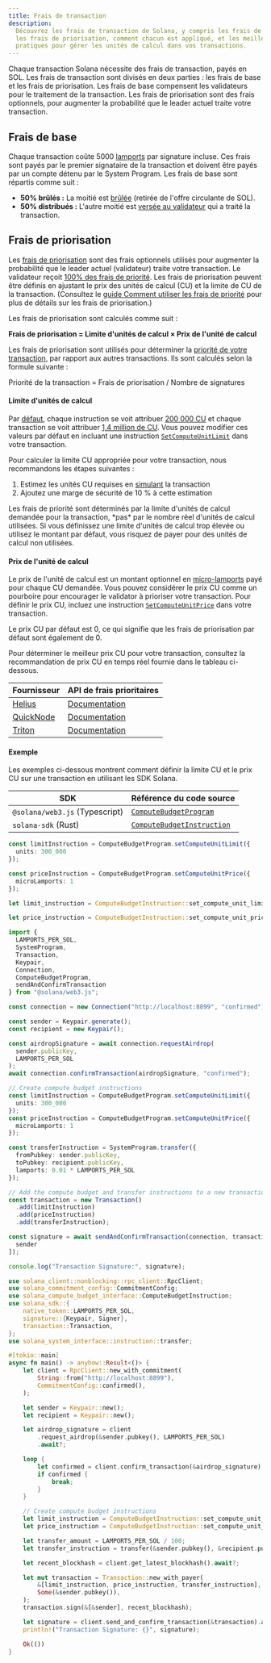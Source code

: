 ```yaml
---
title: Frais de transaction
description:
  Découvrez les frais de transaction de Solana, y compris les frais de base et
  les frais de priorisation, comment chacun est appliqué, et les meilleures
  pratiques pour gérer les unités de calcul dans vos transactions.
---
```


Chaque transaction Solana nécessite des frais de transaction, payés en SOL. Les
frais de transaction sont divisés en deux parties : les frais de base et les
frais de priorisation. Les frais de base compensent les validateurs pour le
traitement de la transaction. Les frais de priorisation sont des frais
optionnels, pour augmenter la probabilité que le leader actuel traite votre
transaction.

## Frais de base

Chaque transaction coûte 5000 [lamports](/docs/references/terminology#lamport)
par signature incluse. Ces frais sont payés par le premier signataire de la
transaction et doivent être payés par un compte détenu par le System Program.
Les frais de base sont répartis comme suit :

- **50% brûlés :** La moitié est
  [brûlée](https://github.com/anza-xyz/agave/blob/v2.1.13/sdk/fee-calculator/src/lib.rs#L70)
  (retirée de l'offre circulante de SOL).
- **50% distribués :** L'autre moitié est
  [versée au validateur](https://github.com/anza-xyz/agave/blob/e621336acad4f5d6e5b860eaa1b074b01c99253c/runtime/src/bank/fee_distribution.rs#L58-L62)
  qui a traité la transaction.

## Frais de priorisation

Les
[frais de priorisation](https://github.com/anza-xyz/agave/blob/v2.2.14/compute-budget/src/compute_budget_limits.rs#L47-L48)
sont des frais optionnels utilisés pour augmenter la probabilité que le leader
actuel (validateur) traite votre transaction. Le validateur reçoit
[100% des frais de priorité](https://github.com/solana-foundation/solana-improvement-documents/blob/main/proposals/0096-reward-collected-priority-fee-in-entirety.md).
Les frais de priorisation peuvent être définis en ajustant le prix des unités de
calcul (CU) et la limite de CU de la transaction. (Consultez le
[guide Comment utiliser les frais de priorité](/developers/guides/advanced/how-to-use-priority-fees)
pour plus de détails sur les frais de priorisation.)

Les frais de priorisation sont calculés comme suit :

**Frais de priorisation = Limite d'unités de calcul × Prix de l'unité de
calcul**

Les frais de priorisation sont utilisés pour déterminer la
[priorité de votre transaction](https://github.com/anza-xyz/agave/blob/v2.2.14/core/src/banking_stage/transaction_scheduler/receive_and_buffer.rs#L646),
par rapport aux autres transactions. Ils sont calculés selon la formule suivante
:

Priorité de la transaction = Frais de priorisation / Nombre de signatures

#### Limite d'unités de calcul

Par
[défaut](https://github.com/anza-xyz/agave/blob/v2.1.13/compute-budget/src/compute_budget.rs#L149-L197),
chaque instruction se voit attribuer
[200 000 CU](https://github.com/anza-xyz/agave/blob/v2.1.13/compute-budget/src/compute_budget_limits.rs#L10)
et chaque transaction se voit attribuer
[1,4 million de CU](https://github.com/anza-xyz/agave/blob/v2.1.13/compute-budget/src/compute_budget_limits.rs#L14).
Vous pouvez modifier ces valeurs par défaut en incluant une instruction
[`SetComputeUnitLimit`](https://github.com/anza-xyz/agave/blob/v2.1.13/sdk/src/compute_budget.rs#L42-L44)
dans votre transaction.

Pour calculer la limite CU appropriée pour votre transaction, nous recommandons
les étapes suivantes :

1. Estimez les unités CU requises en
   [simulant](/developers/guides/advanced/how-to-request-optimal-compute) la
   transaction
2. Ajoutez une marge de sécurité de 10 % à cette estimation

<Callout type="warn">
  Les frais de priorité sont déterminés par la limite d'unités de calcul
  demandée pour la transaction, *pas* par le nombre réel d'unités de calcul
  utilisées. Si vous définissez une limite d'unités de calcul trop élevée ou
  utilisez le montant par défaut, vous risquez de payer pour des unités de
  calcul non utilisées.
</Callout>

#### Prix de l'unité de calcul

Le prix de l'unité de calcul est un montant optionnel en
[micro-lamports](/docs/references/terminology#micro-lamports) payé pour chaque
CU demandée. Vous pouvez considérer le prix CU comme un pourboire pour
encourager le validator à prioriser votre transaction. Pour définir le prix CU,
incluez une instruction
[`SetComputeUnitPrice`](https://github.com/anza-xyz/agave/blob/v2.1.13/sdk/src/compute_budget.rs#L48-L50)
dans votre transaction.

<Callout>
  Le prix CU par défaut est 0, ce qui signifie que les frais de priorisation par
  défaut sont également de 0.
</Callout>

Pour déterminer le meilleur prix CU pour votre transaction, consultez la
recommandation de prix CU en temps réel fournie dans le tableau ci-dessous.

| Fournisseur                             | API de frais prioritaires                                                         |
| --------------------------------------- | --------------------------------------------------------------------------------- |
| [Helius](https://www.helius.dev/)       | [Documentation](https://docs.helius.dev/solana-apis/priority-fee-api)             |
| [QuickNode](https://www.quicknode.com/) | [Documentation](https://marketplace.quicknode.com/add-on/solana-priority-fee)     |
| [Triton](https://triton.one/)           | [Documentation](https://docs.triton.one/chains/solana/improved-priority-fees-api) |

#### Exemple

Les exemples ci-dessous montrent comment définir la limite CU et le prix CU sur
une transaction en utilisant les SDK Solana.

| SDK                            | Référence du code source                                                                                                       |
| ------------------------------ | ------------------------------------------------------------------------------------------------------------------------------ |
| `@solana/web3.js` (Typescript) | [`ComputeBudgetProgram`](https://github.com/solana-foundation/solana-web3.js/blob/v1.98.0/src/programs/compute-budget.ts#L218) |
| `solana-sdk` (Rust)            | [`ComputeBudgetInstruction`](https://github.com/anza-xyz/agave/blob/v2.1.13/sdk/src/compute_budget.rs#L17-L31)                 |

<CodeTabs storage="compute-budget">

```ts !! title="Typescript"
const limitInstruction = ComputeBudgetProgram.setComputeUnitLimit({
  units: 300_000
});

const priceInstruction = ComputeBudgetProgram.setComputeUnitPrice({
  microLamports: 1
});
```

```rust !! title="Rust"
let limit_instruction = ComputeBudgetInstruction::set_compute_unit_limit(300_000);

let price_instruction = ComputeBudgetInstruction::set_compute_unit_price(1);
```

</CodeTabs>

<CodeTabs storage="compute-budget" flags="r">

```ts !! title="Typescript"
import {
  LAMPORTS_PER_SOL,
  SystemProgram,
  Transaction,
  Keypair,
  Connection,
  ComputeBudgetProgram,
  sendAndConfirmTransaction
} from "@solana/web3.js";

const connection = new Connection("http://localhost:8899", "confirmed");

const sender = Keypair.generate();
const recipient = new Keypair();

const airdropSignature = await connection.requestAirdrop(
  sender.publicKey,
  LAMPORTS_PER_SOL
);
await connection.confirmTransaction(airdropSignature, "confirmed");

// Create compute budget instructions
const limitInstruction = ComputeBudgetProgram.setComputeUnitLimit({
  units: 300_000
});
const priceInstruction = ComputeBudgetProgram.setComputeUnitPrice({
  microLamports: 1
});

const transferInstruction = SystemProgram.transfer({
  fromPubkey: sender.publicKey,
  toPubkey: recipient.publicKey,
  lamports: 0.01 * LAMPORTS_PER_SOL
});

// Add the compute budget and transfer instructions to a new transaction
const transaction = new Transaction()
  .add(limitInstruction)
  .add(priceInstruction)
  .add(transferInstruction);

const signature = await sendAndConfirmTransaction(connection, transaction, [
  sender
]);

console.log("Transaction Signature:", signature);
```

```rust !! title="Rust"
use solana_client::nonblocking::rpc_client::RpcClient;
use solana_commitment_config::CommitmentConfig;
use solana_compute_budget_interface::ComputeBudgetInstruction;
use solana_sdk::{
    native_token::LAMPORTS_PER_SOL,
    signature::{Keypair, Signer},
    transaction::Transaction,
};
use solana_system_interface::instruction::transfer;

#[tokio::main]
async fn main() -> anyhow::Result<()> {
    let client = RpcClient::new_with_commitment(
        String::from("http://localhost:8899"),
        CommitmentConfig::confirmed(),
    );

    let sender = Keypair::new();
    let recipient = Keypair::new();

    let airdrop_signature = client
        .request_airdrop(&sender.pubkey(), LAMPORTS_PER_SOL)
        .await?;

    loop {
        let confirmed = client.confirm_transaction(&airdrop_signature).await?;
        if confirmed {
            break;
        }
    }

    // Create compute budget instructions
    let limit_instruction = ComputeBudgetInstruction::set_compute_unit_limit(300_000);
    let price_instruction = ComputeBudgetInstruction::set_compute_unit_price(1);

    let transfer_amount = LAMPORTS_PER_SOL / 100;
    let transfer_instruction = transfer(&sender.pubkey(), &recipient.pubkey(), transfer_amount);

    let recent_blockhash = client.get_latest_blockhash().await?;

    let mut transaction = Transaction::new_with_payer(
        &[limit_instruction, price_instruction, transfer_instruction],
        Some(&sender.pubkey()),
    );
    transaction.sign(&[&sender], recent_blockhash);

    let signature = client.send_and_confirm_transaction(&transaction).await?;
    println!("Transaction Signature: {}", signature);

    Ok(())
}
```

</CodeTabs>
